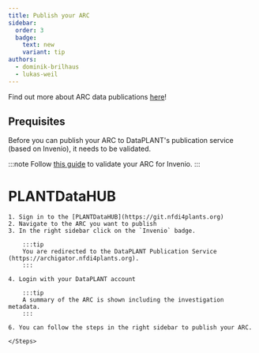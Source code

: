 ```yaml
---
title: Publish your ARC
sidebar:
  order: 3
  badge:
    text: new
    variant: tip
authors:
  - dominik-brilhaus
  - lukas-weil
---
```




Find out more about ARC data publications [here](/nfdi4plants.knowledgebase/datahub/data-publications)!

## Prequisites

Before you can publish your ARC to DataPLANT's publication service (based on Invenio), it needs to be validated.

:::note
Follow [this guide](/nfdi4plants.knowledgebase/guides/validate-arc) to validate your ARC for Invenio. 
:::

# PLANTDataHUB

<Card icon="gitlab" title="PLANTDataHUB">
    <Steps>

    1. Sign in to the [PLANTDataHUB](https://git.nfdi4plants.org)
    2. Navigate to the ARC you want to publish
    3. In the right sidebar click on the `Invenio` badge.

        :::tip
        You are redirected to the DataPLANT Publication Service (https://archigator.nfdi4plants.org).
        :::

    4. Login with your DataPLANT account

        :::tip
        A summary of the ARC is shown including the investigation metadata.
        :::
  
    6. You can follow the steps in the right sidebar to publish your ARC.

    </Steps>
</Card>
